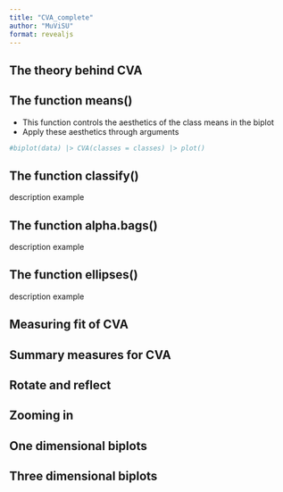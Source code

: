 ```yaml
---
title: "CVA_complete"
author: "MuViSU"
format: revealjs
---
```

## The theory behind CVA


## The function means()
- This function controls the aesthetics of the class means in the biplot
- Apply these aesthetics through arguments

```r
#biplot(data) |> CVA(classes = classes) |> plot()
```


## The function classify()

description example

## The function alpha.bags()

description example

## The function ellipses()

description example

## Measuring fit of CVA

## Summary measures for CVA 

## Rotate and reflect 

## Zooming in

## One dimensional biplots

## Three dimensional biplots 

